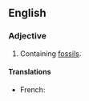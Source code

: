==English==

===Adjective===
{{en-adj}}

# Containing [[fossil]]s.

====Translations====
* French: {{t|fr|fossilifère|m|f}}